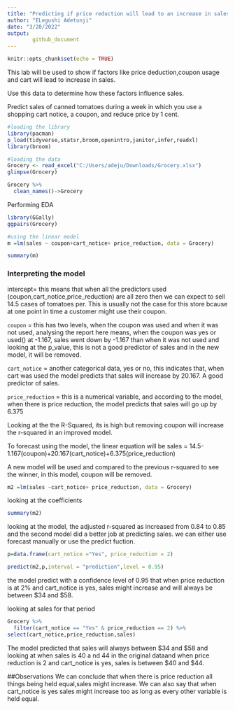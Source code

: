 ---
title: "Predicting if price reduction will lead to an increase in sales"
author: "ELegushi Adetunji"
date: "3/20/2022"
output: 
        github_document
---

```{r setup, include=FALSE}
knitr::opts_chunk$set(echo = TRUE)
```

This lab will be used to show if factors like price deduction,coupon usage and cart will lead to increase in sales.

Use this data to determine how these factors influence sales.

Predict sales of canned tomatoes during a week in which you use a shopping cart notice, a coupon, and reduce price by 1 cent.



```{r library}
#loading the library 
library(pacman)
p_load(tidyverse,statsr,broom,openintro,janitor,infer,readxl)
library(broom)


```


```{r summary}
#loading the data
Grocery <- read_excel("C:/Users/adeju/Downloads/Grocery.xlsx")
glimpse(Grocery)

```

```{r cleaning the data}

Grocery %>% 
  clean_names()->Grocery

```


Performing EDA

```{r looking for relationship}
library(GGally)
ggpairs(Grocery)

```

```{r modelling}
#using the linear model 
m =lm(sales ~ coupon+cart_notice+ price_reduction, data = Grocery)


```



```{r}
summary(m)
```

### Interpreting the model

intercept= this means that when all the predictors used (coupon,cart_notice,price_reduction) are all zero then we can expect to  sell 14.5 cases of tomatoes per. This is usually not the case for this store bcause at one point in time a customer might use their coupon.

`coupon` = this has two levels, when the coupon was used and when it was not used, analysing the report here means, when the coupon was yes or used() at -1.167, sales went down by -1.167 than when it was not used and looking at the p_value, this is not a good predictor of sales and in the new model, it will be removed.

`cart_notice` = another categorical data, yes or no, this indicates that, when cart was used the model predicts that sales will increase by 20.167. A good predictor
of sales.

`price_reduction` = this is a numerical variable, and according to the model, when there is price reduction, the model predicts that sales will go up by 6.375

Looking at the the R-Squared, its is high but removing coupon will increase the r-squared in an improved model.

To forecast using the model, the linear equation will be
sales = 14.5-1.167(coupon)+20.167(cart_notice)+6.375(price_reduction)


A new model will be used and compared to the previous r-squared to see the winner, in this model, coupon will be removed.

```{r moddel 2}
m2 =lm(sales ~cart_notice+ price_reduction, data = Grocery)

```

looking at the coefficients
```{r}
summary(m2)

```

looking at the model, the adjusted r-squared as increased from 0.84 to 0.85 and the second model did a better job at predicting sales.
we can either use forecast manually or use the predict fuction.

```{r prediction1}
p=data.frame(cart_notice ="Yes", price_reduction = 2)

```

```{r prediction}
predict(m2,p,interval = "prediction",level = 0.95)

```
the model predict with a confidence level  of 0.95 that when price reduction is at 2% and cart_notice is yes, sales might increase and will always  be between 
$34 and $58.

looking at sales for that period 

```{r sales}
Grocery %>% 
  filter(cart_notice == "Yes" & price_reduction == 2) %>% 
select(cart_notice,price_reduction,sales)
```


The model predicted that sales will always between $34 and $58 and looking at when sales is 40 a nd 44 in the original dataand  when price reduction is 2 and cart_notice is yes, sales is between $40 and $44.


##Observations
We can conclude that when there is price reduction  all things being held equal,sales might increase.
We can also say that when cart_notice is yes sales might increase too as long as every other variable is held equal.




